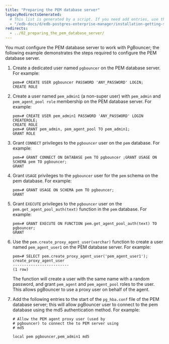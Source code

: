 ```yaml
---
title: "Preparing the PEM database server"
legacyRedirectsGenerated:
  # This list is generated by a script. If you need add entries, use the `legacyRedirects` key.
  - "/edb-docs/d/edb-postgres-enterprise-manager/installation-getting-started/pgbouncer-configuration-guide/8.0/preparing_the_pem_database_server.html"
redirects:
  - ../02_preparing_the_pem_database_server/
---
```


You must configure the PEM database server to work with PgBouncer; the following example demonstrates the steps required to configure the PEM database server.

1.  Create a dedicated user named `pgbouncer` on the PEM database server. For example:

    ```text
    pem=# CREATE USER pgbouncer PASSWORD 'ANY_PASSWORD' LOGIN;
    CREATE ROLE
    ```

2.  Create a user named `pem_admin1` (a non-super user) with `pem_admin` and `pem_agent_pool role` membership on the PEM database server. For example:

    ```text
    pem=# CREATE USER pem_admin1 PASSWORD 'ANY_PASSWORD' LOGIN
    CREATEROLE;
    CREATE ROLE
    pem=# GRANT pem_admin, pem_agent_pool TO pem_admin1;
    GRANT ROLE
    ```

3.  Grant `CONNECT` privileges to the `pgbouncer` user on the `pem` database. For example:

    ```text
    pem=# GRANT CONNECT ON DATABASE pem TO pgbouncer ;GRANT USAGE ON
    SCHEMA pem TO pgbouncer;
    GRANT
    ```

4.  Grant `USAGE` privileges to the `pgbouncer` user for the `pem` schema on the pem database. For example:

    ```text
    pem=# GRANT USAGE ON SCHEMA pem TO pgbouncer;
    GRANT
    ```

5.  Grant `EXECUTE` privileges to the `pgbouncer` user on the `pem.get_agent_pool_auth(text)` function in the `pem` database. For example:

    ```text
    pem=# GRANT EXECUTE ON FUNCTION pem.get_agent_pool_auth(text) TO
    pgbouncer;
    GRANT
    ```

6.  Use the `pem.create_proxy_agent_user(varchar)` function to create a user named `pem_agent_user1` on the PEM database server. For example:

    ```text
    pem=# SELECT pem.create_proxy_agent_user('pem_agent_user1');
    create_proxy_agent_user
    -------------------------
    (1 row)
    ```

    The function will create a user with the same name with a random password, and grant `pem_agent` and `pem_agent_pool` roles to the user. This allows pgBouncer to use a proxy user on behalf of the agent.

7.  Add the following entries to the start of the `pg_hba.conf` file of the PEM database server; this will allow pgBouncer user to connect to the pem database using the md5 authentication method. For example:

    ```text
    # Allow the PEM agent proxy user (used by
    # pgbouncer) to connect the to PEM server using
    # md5

    local pem pgbouncer,pem_admin1 md5
    ```
